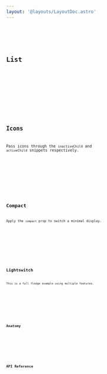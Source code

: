 ```yaml
---
layout: '@layouts/LayoutDoc.astro'
---
```




<Preview client:load>
	<Fragment slot="preview">
		<Example client:visible />
	</Fragment>
	<Fragment slot="code">
		<Code code={ExampleRaw} lang="svelte" />
	</Fragment>
</Preview>

## List

<Preview client:load>
	<Fragment slot="preview">
		<ExampleList client:visible />
	</Fragment>
	<Fragment slot="code">
		<Code code={ExampleListRaw} lang="svelte" />
	</Fragment>
</Preview>

## Icons

Pass icons through the `inactiveChild` and `activeChild` snippets respectively.

<Preview client:load>
	<Fragment slot="preview">
		<ExampleIcons client:visible />
	</Fragment>
	<Fragment slot="code">
		<Code code={ExampleIconsRaw} lang="svelte" />
	</Fragment>
</Preview>

## Compact

Apply the `compact` prop to switch a minimal display.

<Preview client:load>
	<Fragment slot="preview">
		<ExampleCompact client:visible />
	</Fragment>
	<Fragment slot="code">
		<Code code={ExampleCompactRaw} lang="svelte" />
	</Fragment>
</Preview>

## Lightswitch

This is a full fledge example using multiple features.

<Preview client:load>
	<Fragment slot="preview">
		<ExampleLightswitch client:visible />
	</Fragment>
	<Fragment slot="code">
		<Code code={ExampleLightswitchRaw} lang="svelte" />
	</Fragment>
</Preview>

## Anatomy

<Anatomy label="Switch" tag="label" isComponent>
	<Anatomy tag="input" />
	<Anatomy label="control" tag="span">
		<Anatomy label="thumb" tag="span">
			<Anatomy label="iconActiveBase|iconInactiveBase" tag="span" />
		</Anatomy>
	</Anatomy>
	<Anatomy label="label" tag="span" />
</Anatomy>

## API Reference

<ApiTable />
